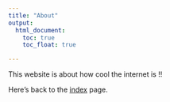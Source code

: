 ```yaml
---
title: "About"
output: 
  html_document:
    toc: true
    toc_float: true

---
```


This website is about how cool the internet is !!

Here's back to the [index](index.html) page.
